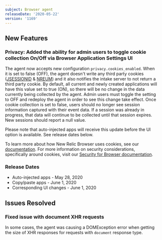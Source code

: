 ```yaml
---
subject: Browser agent
releaseDate: '2020-05-22'
version: '1169'
---
```


## New Features

### Privacy: Added the ability for admin users to toggle cookie collection On/Off via Browser Application Settings UI

The agent now accepts new configuration `privacy.cookies_enabled`. When it is set to false (OFF), the agent doesn't write any third party cookies ([JSESSIONID](https://docs.newrelic.com/docs/browser/new-relic-browser/page-load-timing-resources/new-relic-cookies-used-browser#jsessionid) & [NREUM](https://docs.newrelic.com/docs/browser/new-relic-browser/page-load-timing-resources/new-relic-cookies-used-browser#nreum)) and it also notifies the intake server to not return a third party cookie. By default, all current and newly created applications will have this value set to true (ON), so there will be no change in the data currently being collected by the agent. Admin users must toggle the setting to OFF and redeploy the agent in order to see this change take effect. Once cookie collection is set to false, users should no longer see session information captured with their event data. If a session was already in progress, that data will continue to be collected until that session expires. New sessions should report a null value.

Please note that auto-injected apps will receive this update before the UI option is available. See release dates below.

To learn more about how New Relic Browser uses cookies, see our [documentation](https://docs.newrelic.com/docs/browser/new-relic-browser/page-load-timing-resources/new-relic-cookies-used-browser). For more information on security considerations, specifically around cookies, visit our [Security for Browser documentation](https://docs.newrelic.com/docs/browser/new-relic-browser/performance-quality/security-new-relic-browser#cookies).

### Release Dates

* Auto-injected apps - May 28, 2020
* Copy/paste apps - June 1, 2020
* Corresponding UI changes - June 1, 2020

## Issues Resolved

### Fixed issue with document XHR requests

In some cases, the agent was causing a DOMException error when getting the size of XHR responses for requests with `document` response type.
